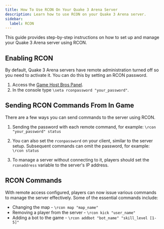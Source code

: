 ```yaml
---
title: How To Use RCON On Your Quake 3 Arena Server
description: Learn how to use RCON on your Quake 3 Arena server.
sidebar:
  label: RCON
---
```


This guide provides step-by-step instructions on how to set up and manage your Quake 3 Arena server using RCON.

## Enabling RCON

By default, Quake 3 Arena servers have remote administration turned off so you need to activate it. You can do this by setting an RCON password.

1. Access the [Game Host Bros Panel](https://panel.gamehostbros.com/).
2. In the console type `\seta rconpassword "your_password"`.

## Sending RCON Commands From In Game

There are a few ways you can send commands to the server using RCON.

1. Sending the password with each remote command, for example:
`\rcon "your_password" status`

2. You can also set the `rconpassword` on your client, similar to the server setup. Subsequent commands can omit the password, for example:
`\rcon status`

3. To manage a server without connecting to it, players should set the `rconaddress` variable to the server's IP address.

## RCON Commands

With remote access configured, players can now issue various commands to manage the server effectively. Some of the essential commands include:

- Changing the map - `\rcon map "map_name"`
- Removing a player from the server - `\rcon kick "user_name"`
- Adding a bot to the game - `\rcon addbot "bot_name" "skill_level [1-5]"`

